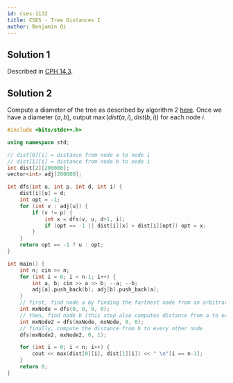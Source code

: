 ```yaml
---
id: cses-1132
title: CSES - Tree Distances I
author: Benjamin Qi
---
```


## Solution 1

Described in [CPH 14.3](https://usaco.guide/CPH.pdf#page=147).

<IncompleteSection />

## Solution 2

Compute a diameter of the tree as described by algorithm 2 [here](https://usaco.guide/CPH.pdf#page=146). Once we have a diameter $(a,b)$, output $\max(dist(a,i),dist(b,i))$ for each node $i$.

```cpp
#include <bits/stdc++.h>

using namespace std;

// dist[0][i] = distance from node a to node i
// dist[1][i] = distance from node b to node i
int dist[2][200000];
vector<int> adj[200000];

int dfs(int u, int p, int d, int i) {
    dist[i][u] = d;
    int opt = -1;
    for (int v : adj[u]) {
        if (v != p) {
            int x = dfs(v, u, d+1, i);
            if (opt == -1 || dist[i][x] > dist[i][opt]) opt = x;
        }
    }
    return opt == -1 ? u : opt;
}

int main() {
    int n; cin >> n;
    for (int i = 0; i < n-1; i++) {
        int a, b; cin >> a >> b; --a; --b;
        adj[a].push_back(b); adj[b].push_back(a);
    }
	// first, find node a by finding the farthest node from an arbitrary node x
    int mxNode = dfs(0, 0, 0, 0);
	// then, find node b (this step also computes distance from a to every other node)
    int mxNode2 = dfs(mxNode, mxNode, 0, 0);
	// finally, compute the distance from b to every other node
    dfs(mxNode2, mxNode2, 0, 1);

    for (int i = 0; i < n; i++) {
        cout << max(dist[0][i], dist[1][i]) << " \n"[i == n-1];
    }
    return 0;
}
```

